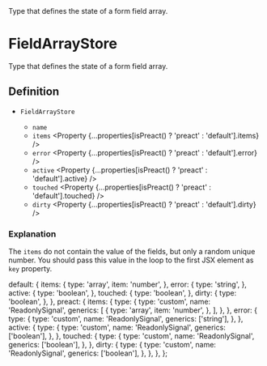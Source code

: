 
<Title>FieldArrayStore</Title>
<Description>Type that defines the state of a form field array.</Description>

# FieldArrayStore

Type that defines the state of a form field array.

## Definition

- `FieldArrayStore` <Property type="object" />
  - `name` <Property type="string" />
  - `items` <Property {...properties[isPreact() ? 'preact' : 'default'].items} />
  - `error` <Property {...properties[isPreact() ? 'preact' : 'default'].error} />
  - `active` <Property {...properties[isPreact() ? 'preact' : 'default'].active} />
  - `touched` <Property {...properties[isPreact() ? 'preact' : 'default'].touched} />
  - `dirty` <Property {...properties[isPreact() ? 'preact' : 'default'].dirty} />

### Explanation

The `items` do not contain the value of the fields, but only a random unique number.<Qwik> You should pass this value in the loop to the first JSX element as `key` property.</Qwik>

  default: {
    items: {
      type: 'array',
      item: 'number',
    },
    error: {
      type: 'string',
    },
    active: {
      type: 'boolean',
    },
    touched: {
      type: 'boolean',
    },
    dirty: {
      type: 'boolean',
    },
  },
  preact: {
    items: {
      type: {
        type: 'custom',
        name: 'ReadonlySignal',
        generics: [
          {
            type: 'array',
            item: 'number',
          },
        ],
      },
    },
    error: {
      type: {
        type: 'custom',
        name: 'ReadonlySignal',
        generics: ['string'],
      },
    },
    active: {
      type: {
        type: 'custom',
        name: 'ReadonlySignal',
        generics: ['boolean'],
      },
    },
    touched: {
      type: {
        type: 'custom',
        name: 'ReadonlySignal',
        generics: ['boolean'],
      },
    },
    dirty: {
      type: {
        type: 'custom',
        name: 'ReadonlySignal',
        generics: ['boolean'],
      },
    },
  },
};
